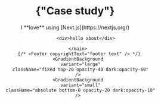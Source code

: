
 <Layout>
    <SEO title="about me" description="description" />
        <Header name="case study" />
        <main className="w-full wrapper-sec">
            <h1 className="text-3xl lg:text-5xl text-center mb-12">
            {"Case study"}
            </h1>
            I **love** using [Next.js](https://nextjs.org/)

            <div>hello about</div>
       
      </main>
       {/* <Footer copyrightText="footer text" /> */}
      <GradientBackground
        variant="large"
        className="fixed top-20 opacity-40 dark:opacity-60"
      />
      <GradientBackground
        variant="small"
        className="absolute bottom-0 opacity-20 dark:opacity-10"
      />
</Layout>